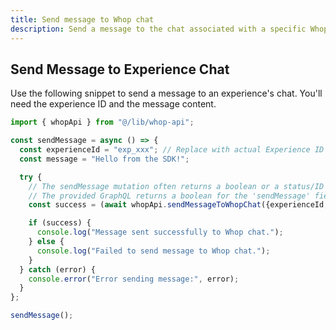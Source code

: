 ```yaml
---
title: Send message to Whop chat
description: Send a message to the chat associated with a specific Whop experience.
---
```


## Send Message to Experience Chat

Use the following snippet to send a message to an experience's chat. You'll need the experience ID and the message content.

```typescript
import { whopApi } from "@/lib/whop-api";

const sendMessage = async () => {
  const experienceId = "exp_xxx"; // Replace with actual Experience ID
  const message = "Hello from the SDK!";

  try {
    // The sendMessage mutation often returns a boolean or a status/ID of the message.
    // The provided GraphQL returns a boolean for the 'sendMessage' field.
    const success = (await whopApi.sendMessageToWhopChat({experienceId, message})).sendMessage;

    if (success) {
      console.log("Message sent successfully to Whop chat.");
    } else {
      console.log("Failed to send message to Whop chat.");
    }
  } catch (error) {
    console.error("Error sending message:", error);
  }
};

sendMessage();
```
